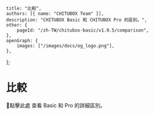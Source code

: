 	title: "比較",
	authors: [{ name: "CHITUBOX Team" }],
	description: "CHITUBOX Basic 和 CHITUBOX Pro 的區別。",
	other: {
		pageId: "/zh-TW/chitubox-basic/v1.9.5/comparison",
	},
	openGraph: {
		images: ["/images/docs/og_logo.png"],
	},
};

# 比較

<Link href="https://www.chitubox.com/zh-Hans/page/chitubox-vs">📃點擊此處</Link> 查看 Basic 和 Pro 的詳細區別。
